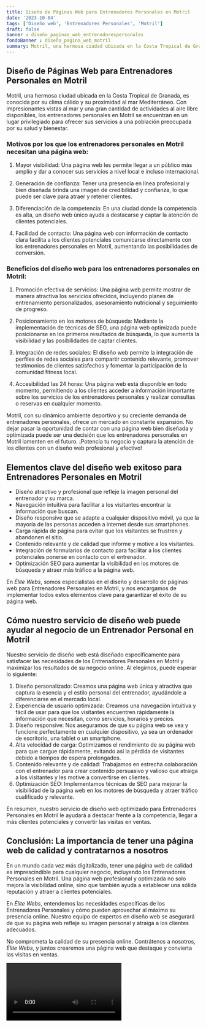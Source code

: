 ```yaml
---
title: Diseño de Páginas Web para Entrenadores Personales en Motril
date: '2023-10-04'
tags: ['Diseño web', 'Entrenadores Personales', 'Motril']
draft: false
banner : diseño_paginas_web_entrenadorespersonales
fondoBanner : diseño_pagina_web_motril
summary: Motril, una hermosa ciudad ubicada en la Costa Tropical de Granada, es conocida por su clima cálido y su proximidad al mar Mediterráneo. Con impresionantes vistas al mar y una gran cantidad de actividades al aire libre disponibles, los entrenadores personales en Motril se encuentran en un lugar privilegiado para ofrecer sus servicios a una población preocupada por su salud y bienestar.
---
```


## Diseño de Páginas Web para Entrenadores Personales en Motril

Motril, una hermosa ciudad ubicada en la Costa Tropical de Granada, es conocida por su clima cálido y su proximidad al mar Mediterráneo. Con impresionantes vistas al mar y una gran cantidad de actividades al aire libre disponibles, los entrenadores personales en Motril se encuentran en un lugar privilegiado para ofrecer sus servicios a una población preocupada por su salud y bienestar.

### Motivos por los que los entrenadores personales en Motril necesitan una página web:

1. Mayor visibilidad: Una página web les permite llegar a un público más amplio y dar a conocer sus servicios a nivel local e incluso internacional.

2. Generación de confianza: Tener una presencia en línea profesional y bien diseñada brinda una imagen de credibilidad y confianza, lo que puede ser clave para atraer y retener clientes.

3. Diferenciación de la competencia: En una ciudad donde la competencia es alta, un diseño web único ayuda a destacarse y captar la atención de clientes potenciales.

4. Facilidad de contacto: Una página web con información de contacto clara facilita a los clientes potenciales comunicarse directamente con los entrenadores personales en Motril, aumentando las posibilidades de conversión.

### Beneficios del diseño web para los entrenadores personales en Motril:

1. Promoción efectiva de servicios: Una página web permite mostrar de manera atractiva los servicios ofrecidos, incluyendo planes de entrenamiento personalizados, asesoramiento nutricional y seguimiento de progreso.

2. Posicionamiento en los motores de búsqueda: Mediante la implementación de técnicas de SEO, una página web optimizada puede posicionarse en los primeros resultados de búsqueda, lo que aumenta la visibilidad y las posibilidades de captar clientes.

3. Integración de redes sociales: El diseño web permite la integración de perfiles de redes sociales para compartir contenido relevante, promover testimonios de clientes satisfechos y fomentar la participación de la comunidad fitness local.

4. Accesibilidad las 24 horas: Una página web está disponible en todo momento, permitiendo a los clientes acceder a información importante sobre los servicios de los entrenadores personales y realizar consultas o reservas en cualquier momento.

Motril, con su dinámico ambiente deportivo y su creciente demanda de entrenadores personales, ofrece un mercado en constante expansión. No dejar pasar la oportunidad de contar con una página web bien diseñada y optimizada puede ser una decisión que los entrenadores personales en Motril lamenten en el futuro. ¡Potencia tu negocio y captura la atención de los clientes con un diseño web profesional y efectivo!

<GifSeo />

<Cta />

## Elementos clave del diseño web exitoso para Entrenadores Personales en Motril

-  Diseño atractivo y profesional que refleje la imagen personal del entrenador y su marca.
-  Navegación intuitiva para facilitar a los visitantes encontrar la información que buscan.
-  Diseño responsive que se adapte a cualquier dispositivo móvil, ya que la mayoría de las personas acceden a internet desde sus smartphones.
-  Carga rápida de página para evitar que los visitantes se frustren y abandonen el sitio.
-  Contenido relevante y de calidad que informe y motive a los visitantes.
-  Integración de formularios de contacto para facilitar a los clientes potenciales ponerse en contacto con el entrenador.
-  Optimización SEO para aumentar la visibilidad en los motores de búsqueda y atraer más tráfico a la página web.

En *Élite Webs*, somos especialistas en el diseño y desarrollo de páginas web para Entrenadores Personales en Motril, y nos encargamos de implementar todos estos elementos clave para garantizar el éxito de su página web.

## Cómo nuestro servicio de diseño web puede ayudar al negocio de un Entrenador Personal en Motril

Nuestro servicio de diseño web está diseñado específicamente para satisfacer las necesidades de los Entrenadores Personales en Motril y maximizar los resultados de su negocio online. Al elegirnos, puede esperar lo siguiente:

1. Diseño personalizado: Creamos una página web única y atractiva que captura la esencia y el estilo personal del entrenador, ayudándole a diferenciarse en el mercado local.
2. Experiencia de usuario optimizada: Creamos una navegación intuitiva y fácil de usar para que los visitantes encuentren rápidamente la información que necesitan, como servicios, horarios y precios.
3. Diseño responsive: Nos aseguramos de que su página web se vea y funcione perfectamente en cualquier dispositivo, ya sea un ordenador de escritorio, una tablet o un smartphone.
4. Alta velocidad de carga: Optimizamos el rendimiento de su página web para que cargue rápidamente, evitando así la pérdida de visitantes debido a tiempos de espera prolongados.
5. Contenido relevante y de calidad: Trabajamos en estrecha colaboración con el entrenador para crear contenido persuasivo y valioso que atraiga a los visitantes y les motive a convertirse en clientes.
6. Optimización SEO: Implementamos técnicas de SEO para mejorar la visibilidad de la página web en los motores de búsqueda y atraer tráfico cualificado y relevante.

En resumen, nuestro servicio de diseño web optimizado para Entrenadores Personales en Motril le ayudará a destacar frente a la competencia, llegar a más clientes potenciales y convertir las visitas en ventas.

## Conclusión: La importancia de tener una página web de calidad y contratarnos a nosotros

En un mundo cada vez más digitalizado, tener una página web de calidad es imprescindible para cualquier negocio, incluyendo los Entrenadores Personales en Motril. Una página web profesional y optimizada no solo mejora la visibilidad online, sino que también ayuda a establecer una sólida reputación y atraer a clientes potenciales.

En *Élite Webs*, entendemos las necesidades específicas de los Entrenadores Personales y cómo pueden aprovechar al máximo su presencia online. Nuestro equipo de expertos en diseño web se asegurará de que su página web refleje su imagen personal y atraiga a los clientes adecuados.

No comprometa la calidad de su presencia online. Contrátenos a nosotros, *Élite Webs*, y juntos crearemos una página web que destaque y convierta las visitas en ventas.

<Video />

<CtaBot job='Entrenadores Personales' city='Motril'/>

<Gmaps query='Motril+españa+maps' />